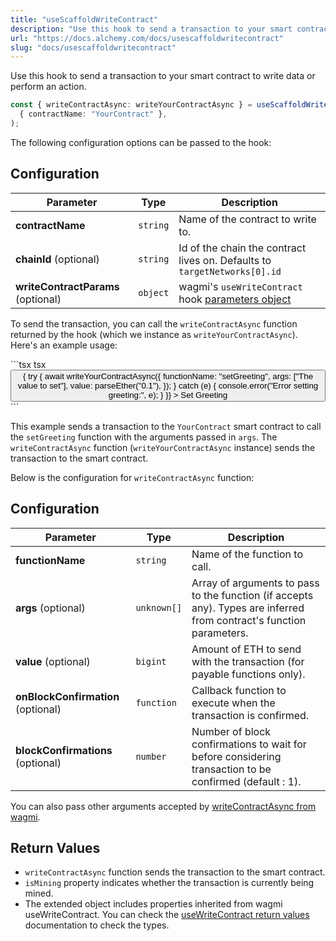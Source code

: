```yaml
---
title: "useScaffoldWriteContract"
description: "Use this hook to send a transaction to your smart contract to write data or perform an action."
url: "https://docs.alchemy.com/docs/usescaffoldwritecontract"
slug: "docs/usescaffoldwritecontract"
---
```


Use this hook to send a transaction to your smart contract to write data or perform an action.

```ts ts
const { writeContractAsync: writeYourContractAsync } = useScaffoldWriteContract(
  { contractName: "YourContract" },
);
```

The following configuration options can be passed to the hook:

## Configuration

| Parameter                          | Type     | Description                                                                                                       |
| ---------------------------------- | -------- | ----------------------------------------------------------------------------------------------------------------- |
| **contractName**                   | `string` | Name of the contract to write to.                                                                                 |
| **chainId** (optional)             | `string` | Id of the chain the contract lives on. Defaults to `targetNetworks[0].id`                                         |
| **writeContractParams** (optional) | `object` | wagmi's `useWriteContract` hook [parameters object](https://wagmi.sh/react/api/hooks/useWriteContract#parameters) |

To send the transaction, you can call the `writeContractAsync` function returned by the hook (which we instance as `writeYourContractAsync`). Here's an example usage:

<CodeGroup>
  ```tsx tsx
  <button
    className="btn btn-primary"
    onClick={async () => {
      try {
        await writeYourContractAsync({
          functionName: "setGreeting",
          args: ["The value to set"],
          value: parseEther("0.1"),
        });
      } catch (e) {
        console.error("Error setting greeting:", e);
      }
    }}
  >
    Set Greeting
  </button>
  ```
</CodeGroup>

This example sends a transaction to the `YourContract` smart contract to call the `setGreeting` function with the arguments passed in `args`. The `writeContractAsync` function (`writeYourContractAsync` instance) sends the transaction to the smart contract.

Below is the configuration for `writeContractAsync` function:

## Configuration

| Parameter                          | Type        | Description                                                                                                          |
| ---------------------------------- | ----------- | -------------------------------------------------------------------------------------------------------------------- |
| **functionName**                   | `string`    | Name of the function to call.                                                                                        |
| **args** (optional)                | `unknown[]` | Array of arguments to pass to the function (if accepts any). Types are inferred from contract's function parameters. |
| **value** (optional)               | `bigint`    | Amount of ETH to send with the transaction (for payable functions only).                                             |
| **onBlockConfirmation** (optional) | `function`  | Callback function to execute when the transaction is confirmed.                                                      |
| **blockConfirmations** (optional)  | `number`    | Number of block confirmations to wait for before considering transaction to be confirmed (default : 1).              |

You can also pass other arguments accepted by [writeContractAsync from wagmi](https://wagmi.sh/react/api/hooks/useWriteContract#mutate-async).

## Return Values

- `writeContractAsync` function sends the transaction to the smart contract.
- `isMining` property indicates whether the transaction is currently being mined.
- The extended object includes properties inherited from wagmi useWriteContract. You can check the [useWriteContract return values](https://wagmi.sh/react/api/hooks/useWriteContract#return-type) documentation to check the types.
